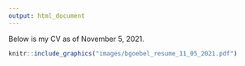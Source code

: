 ```yaml
---
output: html_document
---
```


Below is my CV as of November 5, 2021.

```r
knitr::include_graphics("images/bgoebel_resume_11_05_2021.pdf")
```



